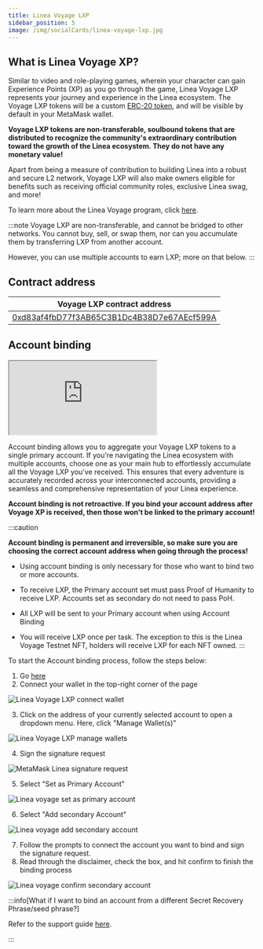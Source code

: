 ```yaml
---
title: Linea Voyage LXP
sidebar_position: 5
image: /img/socialCards/linea-voyage-lxp.jpg
---
```


## What is Linea Voyage XP?

Similar to video and role-playing games, wherein your character can gain Experience Points (XP) as
you go through the game, Linea Voyage LXP represents your journey and experience in the Linea
ecosystem.
The Voyage LXP tokens will be a custom
[ERC-20 token](https://ethereum.org/en/developers/docs/standards/tokens/erc-20/), and will be
visible by default in your MetaMask wallet.

**Voyage LXP tokens are non-transferable, soulbound tokens that are distributed to recognize the
community's extraordinary contribution toward the growth of the Linea ecosystem. They do not have
any monetary value!**

Apart from being a measure of contribution to building Linea into a robust and secure L2 network,
Voyage LXP will also make owners eligible for benefits such as receiving official community roles,
exclusive Linea swag, and more!

To learn more about the Linea Voyage program, click [here](https://support.linea.build/hc/articles/20985380911771).

:::note
Voyage LXP are non-transferable, and cannot be bridged to other networks. You cannot buy, sell, or
swap them, nor can you accumulate them by transferring LXP from another account.

However, you can use multiple accounts to earn LXP; more on that below.
:::

## Contract address

| Voyage LXP contract address |
| --- |
| [0xd83af4fbD77f3AB65C3B1Dc4B38D7e67AEcf599A](https://lineascan.build/address/0xd83af4fbD77f3AB65C3B1Dc4B38D7e67AEcf599A) |

## Account binding

<div class="center-container">
    <div class="video-container">
      <iframe
        class="video-iframe"
        src="https://www.youtube.com/embed/qH5xRiXSMSg?si=k3TO5LpHUWaR-TbU"
        title="Linea Voyage LXP: Account Binding Guide"
        allow="accelerometer; autoplay; clipboard-write; encrypted-media; gyroscope; picture-in-picture; web-share"
        allowFullScreen></iframe>
    </div>
</div>

Account binding allows you to aggregate your Voyage LXP tokens to a single primary account.
If you're navigating the Linea ecosystem with multiple accounts, choose one as your main hub to
effortlessly accumulate all the Voyage LXP you've received.
This ensures that every adventure is accurately recorded across your interconnected accounts,
providing a seamless and comprehensive representation of your Linea experience.

**Account binding is not retroactive. If you bind your account address after Voyage XP is received,
then those won't be linked to the primary account!**

:::caution

**Account binding is permanent and irreversible, so make sure you are choosing the correct account address when going through the process!**

- Using account binding is only necessary for those who want to bind two or more accounts.

- To receive LXP, the Primary account set must pass Proof of Humanity to receive LXP. Accounts set as secondary do not need to pass PoH.

- All LXP will be sent to your Primary account when using Account Binding

- You will receive LXP once per task. The exception to this is the Linea Voyage Testnet NFT, holders will receive LXP for each NFT owned.
:::

To start the Account binding process, follow the steps below:

1. Go [here](https://linea.build/activations)
2. Connect your wallet in the top-right corner of the page

<div class="center-container">
  <div class="img-large">
    <img
      src="/img/article_images/Use_Linea/Linea_voyage_xp/Linea_Voyage_connect_wallet.png"
      alt="Linea Voyage LXP connect wallet"
    />
  </div>
</div>

3. Click on the address of your currently selected account to open a dropdown menu. Here, click
"Manage Wallet(s)"

<div class="center-container">
  <div class="img-large">
    <img
      src="/img/article_images/Use_Linea/Linea_voyage_xp/Linea_Voyage_manage_wallets.png"
      alt="Linea Voyage LXP manage wallets"
    />
  </div>
</div>

4. Sign the signature request

<div class="center-container">
  <div class="img-small">
    <img
      src="/img/article_images/Use_Linea/Linea_voyage_xp/Linea_Voyage_signature_request.png"
      alt="MetaMask Linea signature request"
    />
  </div>
</div>

5. Select "Set as Primary Account"

<div class="center-container">
  <div class="img-small">
    <img
      src="/img/article_images/Use_Linea/Linea_voyage_xp/Linea_Voyage_set_primary_account.png"
      alt="Linea voyage set as primary account"
    />
  </div>
</div>

6. Select "Add secondary Account"

<div class="center-container">
  <div class="img-small">
    <img
      src="/img/article_images/Use_Linea/Linea_voyage_xp/Linea_Voyage_set_secondary_account.png"
      alt="Linea voyage add secondary account"
    />
  </div>
</div>

7. Follow the prompts to connect the account you want to bind and sign the signature request.
8. Read through the disclaimer, check the box, and hit confirm to finish the binding process

<div class="center-container">
  <div class="img-small">
    <img
      src="/img/article_images/Use_Linea/Linea_voyage_xp/Linea_Voyage_confirm_accounts.png"
      alt="Linea voyage confirm secondary account"
    />
  </div>
</div>

:::info[What if I want to bind an account from a different Secret Recovery Phrase/seed phrase?]

Refer to the support guide [here](https://support.linea.build/hc/en-us/articles/21459048100123).

:::
